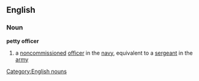 ==English==
===Noun===
{{wikipedia}}
'''petty officer'''
#a [[noncommissioned]] [[officer]] in the [[navy]], equivalent to a [[sergeant]] in the [[army]]
[[Category:English nouns]]